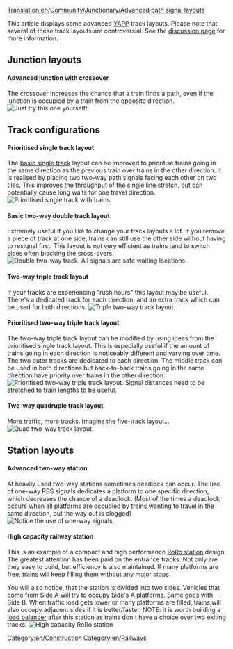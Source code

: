 [[Translation:en/Community/Junctionary/Advanced path signal layouts]]

This article displays some advanced [[en/Archive/Manual/Yet Another PBS Patch|YAPP]] track layouts. Please note that several of these track layouts are controversial. See the [[en/Advanced path signal layouts|discussion page]] for more information.

== Junction layouts ==
====Advanced junction with crossover====
The crossover increases the chance that a train finds a path, even if the junction is occupied by a train from the opposite direction.
[[File:en/Yapp advancedjunction.png|frame|center|Just try this one yourself!]]

== Track configurations ==
====Prioritised single track layout====
The [[en/Archive/Manual/Yet Another PBS Patch#basic-single-track|basic single track]] layout can be improved to prioritise trains going in the same direction as the previous train over trains in the other direction. It is realised by placing two two-way path signals facing each other on two tiles. This improves the throughput of the single line stretch, but can potentially cause long waits for one travel direction.
[[File:en/Yapp adv single track.png|frame|center|Prioritised single track with trains.]]

====Basic two-way double track layout====
Extremely useful if you like to change your track layouts a lot. If you remove a piece of track at one side, trains can still use the other side without having to resignal first. This layout is not very efficient as trains tend to switch sides often blocking the cross-overs.
[[File:en/Yapp dualtrack.png|frame|center|Double two-way track. All signals are safe waiting locations.]]

====Two-way triple track layout====
If your tracks are experiencing "rush hours" this layout may be useful. There's a dedicated track for each direction, and an extra track which can be used for both directions.
[[File:en/Pbs 3track.png|frame|center|Triple two-way track layout.]]

====Prioritised two-way triple track layout====
The two-way triple track layout can be modified by using ideas from the prioritised single track layout. This is especially useful if the amount of trains going in each direction is noticeably different and varying over time. The two outer tracks are dedicated to each direction. The middle track can be used in both directions but back-to-back trains going in the same direction have priority over trains in the other direction.
[[File:en/Yapp triple track.png|frame|center|Prioritised two-way triple track layout. Signal distances need to be stretched to train lengths to be useful.]]

====Two-way quadruple track layout====
More traffic, more tracks. Imagine the five-track layout...
[[File:en/Yapp quadtrack.png|frame|center|Quad two-way track layout.]]

== Station layouts ==
====Advanced two-way station====
At heavily used two-way stations sometimes deadlock can occur. The use of one-way PBS signals dedicates a platform to one specific direction, which decreases the chance of a deadlock. (Most of the times a deadlock occurs when all platforms are occupied by trains wanting to travel in the same direction, but the way out is clogged)
[[File:en/Yapp advancedstation.png|frame|center|Notice the use of one-way signals.]]

====High capacity railway station====
This is an example of a compact and high performance [[en/Manual/Railway station#ro-ro|RoRo station]] design. The greatest attention has been paid on the entrance tracks. Not only are they easy to build, but efficiency is also maintained. If many platforms are free, trains will keep filling them without any major stops.

You will also notice, that the station is divided into two sides. Vehicles that come from Side A will try to occupy Side's A platforms. Same goes with Side B. When traffic load gets lower or many platforms are filled, trains will also occupy adjacent sides if it is better/faster. NOTE: it is worth building a [http://wiki.openttdcoop.org/Balancing load balancer] after this station as trains don't have a choice over two exiting tracks.
[[File:en/Roro pbs4.png|frame|center|High capacity RoRo station]]
{{en/Feature|0.7}}
[[Category:en/Construction]]
[[Category:en/Railways]]